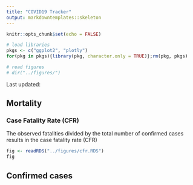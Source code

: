```yaml
---
title: "COVID19 Tracker"
output: markdowntemplates::skeleton
---
```


```r
knitr::opts_chunk$set(echo = FALSE)

# load libraries
pkgs <- c("ggplot2", "plotly")
for(pkg in pkgs){library(pkg, character.only = TRUE)};rm(pkg, pkgs)

# read figures
# dir("../figures/")
```


Last updated: 

## Mortality

### Case Fatality Rate (CFR)

The observed fatalities divided by the total number of confirmed cases results in the case fatality rate (CFR)

```r
fig <- readRDS("../figures/cfr.RDS")
fig
```

## Confirmed cases

